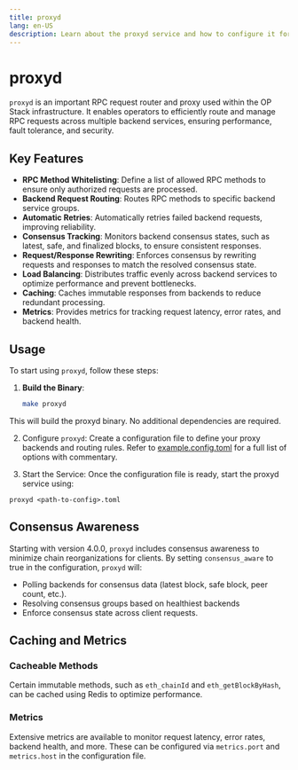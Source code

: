 ```yaml
---
title: proxyd
lang: en-US
description: Learn about the proxyd service and how to configure it for use in the OP Stack.
---
```


# proxyd

`proxyd` is an important RPC request router and proxy used within the OP Stack infrastructure. It enables operators to efficiently route and manage RPC requests across multiple backend services, ensuring performance, fault tolerance, and security.

## Key Features

*   **RPC Method Whitelisting**: Define a list of allowed RPC methods to ensure only authorized requests are processed.
*   **Backend Request Routing**: Routes RPC methods to specific backend service groups.
*   **Automatic Retries**: Automatically retries failed backend requests, improving reliability.
*   **Consensus Tracking**: Monitors backend consensus states, such as latest, safe, and finalized blocks, to ensure consistent responses.
*   **Request/Response Rewriting**: Enforces consensus by rewriting requests and responses to match the resolved consensus state.
*   **Load Balancing**: Distributes traffic evenly across backend services to optimize performance and prevent bottlenecks.
*   **Caching**: Caches immutable responses from backends to reduce redundant processing.
*   **Metrics**: Provides metrics for tracking request latency, error rates, and backend health.

## Usage

To start using `proxyd`, follow these steps:

1.  **Build the Binary**:
    ```bash
    make proxyd  
    ```

This will build the proxyd binary. No additional dependencies are required.

2.  Configure `proxyd`: Create a configuration file to define your proxy backends and routing rules. Refer to [example.config.toml](https://github.com/ethereum-optimism/infra/blob/main/proxyd/example.config.toml) for a full list of options with commentary.

3.  Start the Service: Once the configuration file is ready, start the proxyd service using:

```
proxyd <path-to-config>.toml
```

## Consensus Awareness

Starting with version 4.0.0, `proxyd` includes consensus awareness to minimize chain reorganizations for clients. By setting `consensus_aware` to true in the configuration, `proxyd` will:

*   Polling backends for consensus data (latest block, safe block, peer count, etc.).
*   Resolving consensus groups based on healthiest backends
*   Enforce consensus state across client requests.

## Caching and Metrics

### Cacheable Methods
Certain immutable methods, such as `eth_chainId` and `eth_getBlockByHash`, can be cached using Redis to optimize performance.

### Metrics
 Extensive metrics are available to monitor request latency, error rates, backend health, and more. These can be configured via `metrics.port` and `metrics.host` in the configuration file.
 